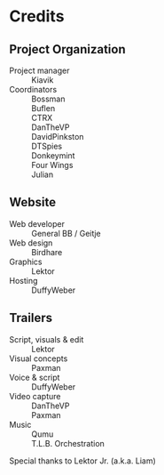 
# Credits 

<Card>

## Project Organization

<dl>
  <dt>Project manager</dt>
  <dd>Kiavik</dd>

  <dt>Coordinators</dt>
  <dd>Bossman</dd>
  <dd>Buflen</dd>
  <dd>CTRX</dd>
  <dd>DanTheVP</dd>
  <dd>DavidPinkston</dd>
  <dd>DTSpies</dd>
  <dd>Donkeymint</dd>
  <dd>Four Wings</dd>
  <dd>Julian</dd>
</dl>

</Card>

<Card>

## Website

<dl>
  <dt>Web developer</dt>
  <dd>General BB / Geitje</dd>

  <dt>Web design</dt>
  <dd>Birdhare</dd>

  <dt>Graphics</dt>
  <dd>Lektor</dd>

  <dt>Hosting</dt>
  <dd>DuffyWeber</dd>
</dl>

</Card>

<Card>

## Trailers

<dl>
  <dt>Script, visuals & edit</dt>
  <dd>Lektor</dd>
  
  <dt>Visual concepts</dt>
  <dd>Paxman</dd>

  <dt>Voice & script</dt>
  <dd>DuffyWeber</dd>

  <dt>Video capture</dt>
  <dd>DanTheVP</dd>
  <dd>Paxman</dd>

  <dt>Music</dt>
  <dd>Qumu</dd>
  <dd>T.L.B. Orchestration</dd>
</dl>

Special thanks to Lektor Jr. (a.k.a. Liam)

</Card>